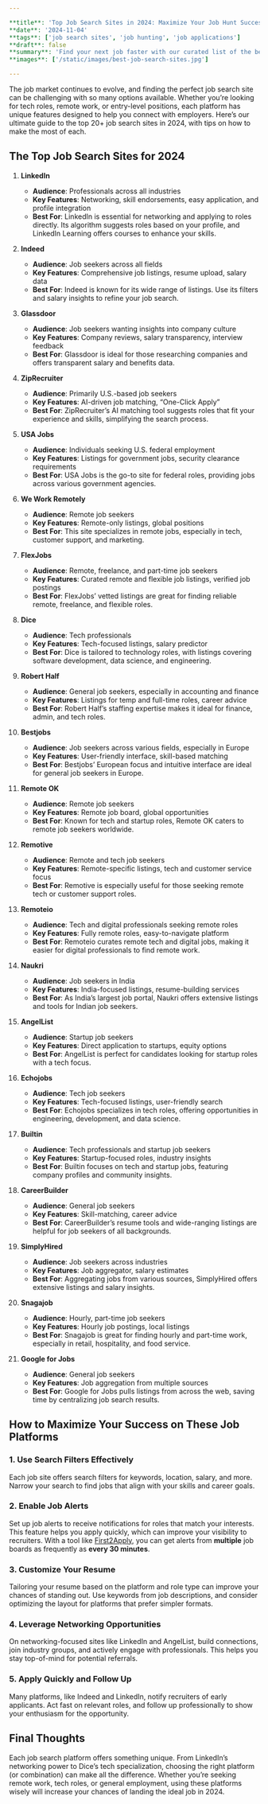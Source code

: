 ```yaml
---

**title**: 'Top Job Search Sites in 2024: Maximize Your Job Hunt Success'  
**date**: '2024-11-04'  
**tags**: ['job search sites', 'job hunting', 'job applications']  
**draft**: false  
**summary**: 'Find your next job faster with our curated list of the best job search sites of 2024, from LinkedIn to specialized tech platforms. Start applying today!'  
**images**: ['/static/images/best-job-search-sites.jpg']  

---
```


The job market continues to evolve, and finding the perfect job search site can be challenging with so many options available. Whether you’re looking for tech roles, remote work, or entry-level positions, each platform has unique features designed to help you connect with employers. Here’s our ultimate guide to the top 20+ job search sites in 2024, with tips on how to make the most of each.

## The Top Job Search Sites for 2024

1. **LinkedIn**  
   - **Audience**: Professionals across all industries  
   - **Key Features**: Networking, skill endorsements, easy application, and profile integration  
   - **Best For**: LinkedIn is essential for networking and applying to roles directly. Its algorithm suggests roles based on your profile, and LinkedIn Learning offers courses to enhance your skills.

2. **Indeed**  
   - **Audience**: Job seekers across all fields  
   - **Key Features**: Comprehensive job listings, resume upload, salary data  
   - **Best For**: Indeed is known for its wide range of listings. Use its filters and salary insights to refine your job search.

3. **Glassdoor**  
   - **Audience**: Job seekers wanting insights into company culture  
   - **Key Features**: Company reviews, salary transparency, interview feedback  
   - **Best For**: Glassdoor is ideal for those researching companies and offers transparent salary and benefits data.

4. **ZipRecruiter**  
   - **Audience**: Primarily U.S.-based job seekers  
   - **Key Features**: AI-driven job matching, “One-Click Apply”  
   - **Best For**: ZipRecruiter’s AI matching tool suggests roles that fit your experience and skills, simplifying the search process.

5. **USA Jobs**  
   - **Audience**: Individuals seeking U.S. federal employment  
   - **Key Features**: Listings for government jobs, security clearance requirements  
   - **Best For**: USA Jobs is the go-to site for federal roles, providing jobs across various government agencies.

6. **We Work Remotely**  
   - **Audience**: Remote job seekers  
   - **Key Features**: Remote-only listings, global positions  
   - **Best For**: This site specializes in remote jobs, especially in tech, customer support, and marketing.

7. **FlexJobs**  
   - **Audience**: Remote, freelance, and part-time job seekers  
   - **Key Features**: Curated remote and flexible job listings, verified job postings  
   - **Best For**: FlexJobs’ vetted listings are great for finding reliable remote, freelance, and flexible roles.

8. **Dice**  
   - **Audience**: Tech professionals  
   - **Key Features**: Tech-focused listings, salary predictor  
   - **Best For**: Dice is tailored to technology roles, with listings covering software development, data science, and engineering.

9. **Robert Half**  
   - **Audience**: General job seekers, especially in accounting and finance  
   - **Key Features**: Listings for temp and full-time roles, career advice  
   - **Best For**: Robert Half’s staffing expertise makes it ideal for finance, admin, and tech roles.

10. **Bestjobs**  
    - **Audience**: Job seekers across various fields, especially in Europe  
    - **Key Features**: User-friendly interface, skill-based matching  
    - **Best For**: Bestjobs’ European focus and intuitive interface are ideal for general job seekers in Europe.

11. **Remote OK**  
    - **Audience**: Remote job seekers  
    - **Key Features**: Remote job board, global opportunities  
    - **Best For**: Known for tech and startup roles, Remote OK caters to remote job seekers worldwide.

12. **Remotive**  
    - **Audience**: Remote and tech job seekers  
    - **Key Features**: Remote-specific listings, tech and customer service focus  
    - **Best For**: Remotive is especially useful for those seeking remote tech or customer support roles.

13. **Remoteio**  
    - **Audience**: Tech and digital professionals seeking remote roles  
    - **Key Features**: Fully remote roles, easy-to-navigate platform  
    - **Best For**: Remoteio curates remote tech and digital jobs, making it easier for digital professionals to find remote work.

14. **Naukri**  
    - **Audience**: Job seekers in India  
    - **Key Features**: India-focused listings, resume-building services  
    - **Best For**: As India’s largest job portal, Naukri offers extensive listings and tools for Indian job seekers.

15. **AngelList**  
    - **Audience**: Startup job seekers  
    - **Key Features**: Direct application to startups, equity options  
    - **Best For**: AngelList is perfect for candidates looking for startup roles with a tech focus.

16. **Echojobs**  
    - **Audience**: Tech job seekers  
    - **Key Features**: Tech-focused listings, user-friendly search  
    - **Best For**: Echojobs specializes in tech roles, offering opportunities in engineering, development, and data science.

17. **Builtin**  
    - **Audience**: Tech professionals and startup job seekers  
    - **Key Features**: Startup-focused roles, industry insights  
    - **Best For**: Builtin focuses on tech and startup jobs, featuring company profiles and community insights.

18. **CareerBuilder**  
    - **Audience**: General job seekers  
    - **Key Features**: Skill-matching, career advice  
    - **Best For**: CareerBuilder’s resume tools and wide-ranging listings are helpful for job seekers of all backgrounds.

19. **SimplyHired**  
    - **Audience**: Job seekers across industries  
    - **Key Features**: Job aggregator, salary estimates  
    - **Best For**: Aggregating jobs from various sources, SimplyHired offers extensive listings and salary insights.

20. **Snagajob**  
    - **Audience**: Hourly, part-time job seekers  
    - **Key Features**: Hourly job postings, local listings  
    - **Best For**: Snagajob is great for finding hourly and part-time work, especially in retail, hospitality, and food service.

21. **Google for Jobs**  
    - **Audience**: General job seekers  
    - **Key Features**: Job aggregation from multiple sources  
    - **Best For**: Google for Jobs pulls listings from across the web, saving time by centralizing job search results.

## How to Maximize Your Success on These Job Platforms

### 1. Use Search Filters Effectively
Each job site offers search filters for keywords, location, salary, and more. Narrow your search to find jobs that align with your skills and career goals.

### 2. Enable Job Alerts
Set up job alerts to receive notifications for roles that match your interests. This feature helps you apply quickly, which can improve your visibility to recruiters. With a tool like [First2Apply](https://first2apply.com), you can get alerts from **multiple** job boards as frequently as **every 30 minutes**.

### 3. Customize Your Resume
Tailoring your resume based on the platform and role type can improve your chances of standing out. Use keywords from job descriptions, and consider optimizing the layout for platforms that prefer simpler formats.

### 4. Leverage Networking Opportunities
On networking-focused sites like LinkedIn and AngelList, build connections, join industry groups, and actively engage with professionals. This helps you stay top-of-mind for potential referrals.

### 5. Apply Quickly and Follow Up
Many platforms, like Indeed and LinkedIn, notify recruiters of early applicants. Act fast on relevant roles, and follow up professionally to show your enthusiasm for the opportunity.

## Final Thoughts

Each job search platform offers something unique. From LinkedIn’s networking power to Dice’s tech specialization, choosing the right platform (or combination) can make all the difference. Whether you’re seeking remote work, tech roles, or general employment, using these platforms wisely will increase your chances of landing the ideal job in 2024.